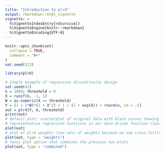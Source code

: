 ```yaml
---
title: "Introduction to plrd"
output: rmarkdown::html_vignette
vignette: >
  %\VignetteIndexEntry{rdsurvival}
  %\VignetteEngine{knitr::rmarkdown}
  %\VignetteEncoding{UTF-8}
---
```


```r
knitr::opts_chunk$set(
  collapse = TRUE,
  comment = "#>"
)
set.seed(123)
```

```r
library(plrd)
```

```r
# Simple example of regression discontinuity design
set.seed(42)
n = 1000; threshold = 0
X = runif(n, -1, 1)
W = as.numeric(X >= threshold)
Y = (1 + 2*W)*(1 + X^2) + 1 / (1 + exp(X)) + rnorm(n, sd = .5)
out = plrd(Y, X, threshold)
print(out)
# default plot: scatterplot of original data with black curves showing 
# representative regression functions in our data-driven function class
plot(out)
# plot of plrd weights (two sets of weights because we use cross-fitting)
plot(out, type = "weights")
# fancy plot option that combines the previous two plots
plot(out, type = "combined")
```
